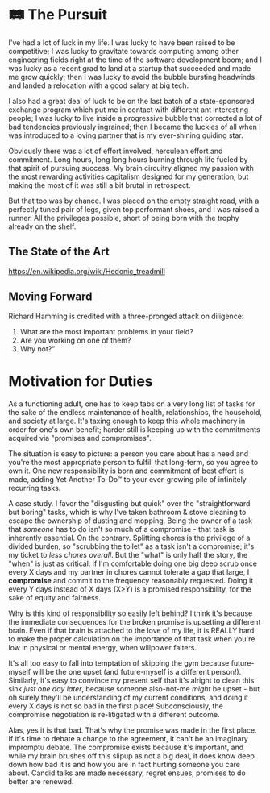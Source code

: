 # 🛤️ The Pursuit

I've had a lot of luck in my life. I was lucky to have been raised to be
competitive; I was lucky to gravitate towards computing among other engineering
fields right at the time of the software development boom; and I was lucky as a
recent grad to land at a startup that succeeded and made me grow quickly; then I
was lucky to avoid the bubble bursting headwinds and landed a relocation with a
good salary at big tech.

I also had a great deal of luck to be on the last batch of a state-sponsored
exchange program which put me in contact with different ant interesting people;
I was lucky to live inside a progressive bubble that corrected a lot of bad
tendencies previously ingrained; then I became the luckies of all when I was
introduced to a loving partner that is my ever-shining guiding star.

Obviously there was a lot of effort involved, herculean effort and commitment.
Long hours, long long hours burning through life fueled by that spirit of
pursuing success. My brain circuitry aligned my passion with the most rewarding
activities capitalism designed for my generation, but making the most of it was
still a bit brutal in retrospect.

But that too was by chance. I was placed on the empty straight road, with a
perfectly tuned pair of legs, given top performant shoes, and I was raised a
runner. All the privileges possible, short of being born with the trophy already
on the shelf.

## The State of the Art

https://en.wikipedia.org/wiki/Hedonic_treadmill


## Moving Forward

Richard Hamming is credited with a three-pronged attack on diligence:

1. What are the most important problems in your field?
2. Are you working on one of them?
3. Why not?”




# Motivation for Duties

As a functioning adult, one has to keep tabs on a very long list of tasks for
the sake of the endless maintenance of health, relationships, the household, and
society at large. It's taxing enough to keep this whole machinery in order for
one's own benefit; harder still is keeping up with the commitments acquired via
"promises and compromises". 

The situation is easy to picture: a person you care about has a need and you're
the most appropriate person to fulfill that long-term, so you agree to own it.
One new responsibility is born and commitment of best effort is made, adding Yet
Another To-Do™ to your ever-growing pile of infinitely recurring tasks.

A case study. I favor the "disgusting but quick" over the "straightforward but
boring" tasks, which is why I've taken bathroom & stove cleaning to escape the
ownership of dusting and mopping. Being the owner of a task that _someone_ has
to do isn't so much of a compromise - that task is inherently essential. On the
contrary. Splitting chores is the privilege of a divided burden, so "scrubbing
the toilet" as a task isn't a compromise; it's my ticket to _less chores
overall_. But the "what" is only half the story, the "when" is just as critical:
if I'm comfortable doing one big deep scrub once every X days and my partner in
chores cannot tolerate a gap that large, I **compromise** and commit to the
frequency reasonably requested. Doing it every Y days instead of X days (X>Y) is
a promised responsibility, for the sake of equity and fairness.

Why is this kind of responsibility so easily left behind? I think it's because
the immediate consequences for the broken promise is upsetting a different
brain. Even if that brain is attached to the love of my life, it is REALLY hard
to make the proper calculation on the importance of that task when you're low in
physical or mental energy, when willpower falters.

It's all too easy to fall into temptation of skipping the gym because
future-myself will be the one upset (and future-myself is a different person!).
Similarly, it's easy to convince my present self that it's alright to clean this
sink _just one day later_, because someone also-not-me _might_ be upset - but oh
surely they'll be understanding of my current conditions, and doing it every X
days is not so bad in the first place! Subconsciously, the compromise
negotiation is re-litigated with a different outcome.

Alas, yes it is that bad. That's why the promise was made in the first place. If
it's time to debate a change to the agreement, it can't be an imaginary
impromptu debate. The compromise exists because it's important, and while my
brain brushes off this slipup as not a big deal, it does know deep down how bad
it is and how you are in fact hurting someone you care about. Candid talks are
made necessary, regret ensues, promises to do better are renewed.


